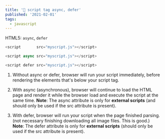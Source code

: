 ---
title: '🔖 script tag async, defer'
published: '2021-02-01'
tags:
  - javascript
---

HTML5: `async`, `defer`

```javascript
<script       src="myscript.js"></script>

<script async src="myscript.js"></script>

<script defer src="myscript.js"></script>
```

1. Without async or defer, browser will run your script immediately, before rendering the elements that's below your script tag.

2. With async (asynchronous), browser will continue to load the HTML page and render it while the browser load and execute the script at the same time.
**Note**: The async attribute is only for **external scripts** (and should only be used if the src attribute is present).

3. With defer, browser will run your script when the page finished parsing. (not necessary finishing downloading all image files. This is good.)
**Note**: The defer attribute is only for **external scripts** (should only be used if the src attribute is present).

